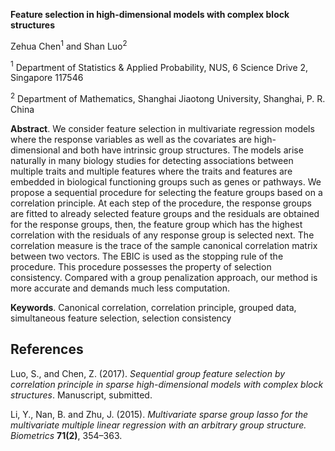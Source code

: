 <span>**Feature selection in high-dimensional models with complex block
structures**</span>

Zehua Chen${}^1$ and Shan Luo${}^2$

${}^1$ Department of Statistics & Applied Probability, NUS, 6 Science
Drive 2, Singapore 117546

${}^2$ Department of Mathematics, Shanghai Jiaotong University,
Shanghai, P. R. China

<span>**Abstract**</span>. We consider feature selection in multivariate
regression models where the response variables as well as the covariates
are high-dimensional and both have intrinsic group structures. The
models arise naturally in many biology studies for detecting
associations between multiple traits and multiple features where the
traits and features are embedded in biological functioning groups such
as genes or pathways. We propose a sequential procedure for selecting
the feature groups based on a correlation principle. At each step of the
procedure, the response groups are fitted to already selected feature
groups and the residuals are obtained for the response groups, then, the
feature group which has the highest correlation with the residuals of
any response group is selected next. The correlation measure is the
trace of the sample canonical correlation matrix between two vectors.
The EBIC is used as the stopping rule of the procedure. This procedure
possesses the property of selection consistency. Compared with a group
penalization approach, our method is more accurate and demands much less
computation.

<span>**Keywords**</span>. Canonical correlation, correlation principle,
grouped data, simultaneous feature selection, selection consistency

References {#references .unnumbered}
----------

Luo, S., and Chen, Z. (2017). *Sequential group feature selection by
correlation principle in sparse high-dimensional models with complex
block structures*. Manuscript, submitted.

Li, Y., Nan, B. and Zhu, J. (2015). *Multivariate sparse group lasso for
the multivariate multiple linear regression with an arbitrary group
structure.* *Biometrics* **71(2)**, 354–363.
